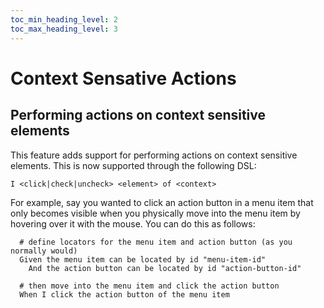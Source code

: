 ```yaml
--- 
toc_min_heading_level: 2
toc_max_heading_level: 3
---
```




# Context Sensative Actions

## Performing actions on context sensitive elements
This feature adds support for performing actions on context sensitive elements. This is now supported through the following DSL:

`I <click|check|uncheck> <element> of <context>`

For example, say you wanted to click an action button in a menu item that only becomes visible when you physically move into the menu item by hovering over it with the mouse. You can do this as follows:

```gherkin
  # define locators for the menu item and action button (as you normally would)
  Given the menu item can be located by id "menu-item-id"
    And the action button can be located by id "action-button-id"

  # then move into the menu item and click the action button
  When I click the action button of the menu item
``` 
